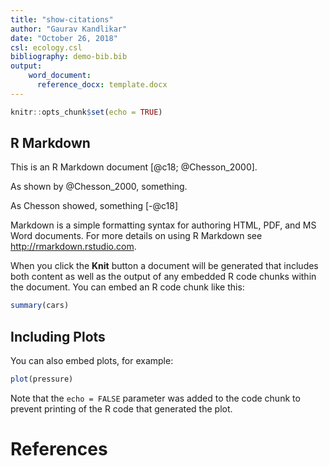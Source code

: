 ```yaml
---
title: "show-citations"
author: "Gaurav Kandlikar"
date: "October 26, 2018"
csl: ecology.csl
bibliography: demo-bib.bib
output:
    word_document:
      reference_docx: template.docx
---
```


```r
knitr::opts_chunk$set(echo = TRUE)
```

## R Markdown

This is an R Markdown document [@c18; @Chesson_2000]. 

As shown by @Chesson_2000, something.

As Chesson showed, something [-@c18]

Markdown is a simple formatting syntax for authoring HTML, PDF, and MS Word documents. For more details on using R Markdown see <http://rmarkdown.rstudio.com>.

When you click the **Knit** button a document will be generated that includes both content as well as the output of any embedded R code chunks within the document. You can embed an R code chunk like this:

```r
summary(cars)
```

## Including Plots

You can also embed plots, for example:

```r
plot(pressure)
```

Note that the `echo = FALSE` parameter was added to the code chunk to prevent printing of the R code that generated the plot.

\clearpage

# References 
